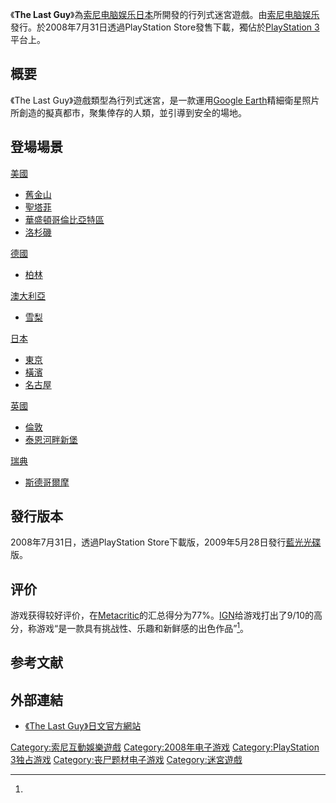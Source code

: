{{NoteTA
| G1=Games
| 1=zh-cn:悉尼; zh-tw:雪梨;
}}
{{Infobox VG
| title = The Last Guy
| image =
| caption =
| developer = [[新力電腦娛樂|SCEJ]]
| publisher = [[新力電腦娛樂|SCE]]
| distributor =
| designer =
| series =
| engine =
| released = {{vgrelease|JP|2008年7月31日|NA|2008年8月28日|EU|2008年8月28日}}
| genre = 行列式迷宮
| modes = [[單人遊戲|單人遊戲]]
| platforms = [[PlayStation_3|PlayStation 3]]
}}

《'''The Last Guy'''》為[[新力電腦娛樂|索尼电脑娱乐日本]]所開發的行列式迷宮遊戲。由[[新力電腦娛樂|索尼电脑娱乐]]發行。於2008年7月31日透過PlayStation Store發售下載，獨佔於[[PlayStation_3|PlayStation 3]]平台上。

== 概要 ==

《The Last Guy》遊戲類型為行列式迷宮，是一款運用[[Google_Earth|Google Earth]]精細衛星照片所創造的擬真都市，聚集倖存的人類，並引導到安全的場地。

== 登場場景 ==

; [[美國|美國]]
* [[舊金山|舊金山]]
* [[聖塔菲_(新墨西哥州)|聖塔菲]]
* [[華盛頓哥倫比亞特區|華盛頓哥倫比亞特區]]
* [[洛杉磯|洛杉磯]]

; [[德國|德國]]
* [[柏林|柏林]]

; [[澳大利亞|澳大利亞]]
* [[悉尼|雪梨]]

; [[日本|日本]]
* [[東京|東京]]
* [[橫濱|橫濱]]
* [[名古屋|名古屋]]

; [[英國|英國]]
* [[倫敦|倫敦]]
* [[泰恩河畔新堡|泰恩河畔新堡]]

; [[瑞典|瑞典]]
* [[斯德哥爾摩|斯德哥爾摩]]

== 發行版本 ==

2008年7月31日，透過PlayStation Store下載版，2009年5月28日發行[[藍光光碟|藍光光碟]]版。

== 评价 ==

{{VG Reviews
| IGN=9/10<ref name="ign">{{cite web| url = http://ps3.ign.com/articles/905/905778p1.html| title = The Last Guy Review| author = Miller, Greg| publisher = [[IGN|IGN]]| date = 2008-08-27| accessdate = 2008-09-03| archive-date = 2008-09-03| archive-url = https://web.archive.org/web/20080903035304/http://ps3.ign.com/articles/905/905778p1.html| dead-url = no}}</ref>
| rev1=Game Planet
| rev1Score=6.5/10<ref name="game planet">{{cite web| url = http://www.gameplanet.co.nz/playstation-3/reviews/132276.The-Last-Guy/| title = The Last Guy| author = Valjean, Jon| publisher = Game Planet| date = 2008-08-27| accessdate = 2008-09-06| archive-date = 2008-09-06| archive-url = https://web.archive.org/web/20080906024706/http://www.gameplanet.co.nz/playstation-3/reviews/132276.The-Last-Guy/| dead-url = no}}</ref>
| MC = 77/100（33个评价）<ref>{{cite web|url=http://www.metacritic.com/games/platforms/ps3/lastguy?q=The%20Last%20Guy|title=Last Guy, The (PS3:2008)|author=|publisher=[[metacritic|metacritic]]|date=|accessdate=2014-04-24|archive-date=2009-09-24|archive-url=https://web.archive.org/web/20090924071309/http://www.metacritic.com/games/platforms/ps3/lastguy?q=the%20last%20guy|dead-url=no}}</ref>
}}

游戏获得较好评价，在[[Metacritic|Metacritic]]的汇总得分为77%。[[IGN|IGN]]给游戏打出了9/10的高分，称游戏“是一款具有挑战性、乐趣和新鲜感的出色作品”<ref name="ign" />。

== 参考文献 ==
{{reflist}}

== 外部連結 ==

* {{Ja icon}}[http://www.jp.playstation.com/scej/title/lastguy/ 《The Last Guy》日文官方網站]{{Wayback|url=http://www.jp.playstation.com/scej/title/lastguy/ |date=20141031023426 }}

[[Category:索尼互動娛樂遊戲|Category:索尼互動娛樂遊戲]]
[[Category:2008年电子游戏|Category:2008年电子游戏]]
[[Category:PlayStation_3独占游戏|Category:PlayStation 3独占游戏]]
[[Category:丧尸题材电子游戏|Category:丧尸题材电子游戏]]
[[Category:迷宮遊戲|Category:迷宮遊戲]]